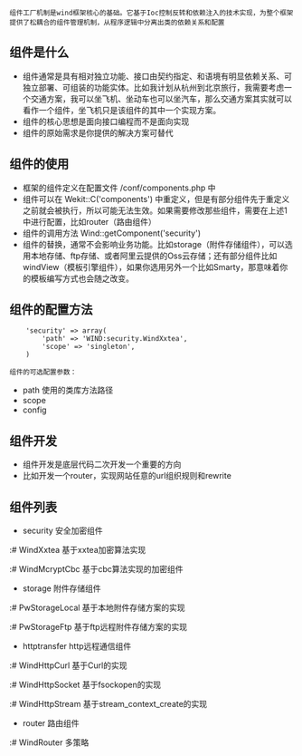  组件工厂机制是wind框架核心的基础。它基于Ioc控制反转和依赖注入的技术实现，为整个框架提供了松耦合的组件管理机制，从程序逻辑中分离出类的依赖关系和配置
== 组件是什么 ==
* 组件通常是具有相对独立功能、接口由契约指定、和语境有明显依赖关系、可独立部署、可组装的功能实体。比如我计划从杭州到北京旅行，我需要考虑一个交通方案，我可以坐飞机、坐动车也可以坐汽车，那么交通方案其实就可以看作一个组件，坐飞机只是该组件的其中一个实现方案。
* 组件的核心思想是面向接口编程而不是面向实现
* 组件的原始需求是你提供的解决方案可替代

== 组件的使用 ==
* 框架的组件定义在配置文件 /conf/components.php 中
* 组件可以在 Wekit::C('components') 中重定义，但是有部分组件先于重定义之前就会被执行，所以可能无法生效。如果需要修改那些组件，需要在上述1中进行配置，比如router（路由组件）
* 组件的调用方法 Wind::getComponent('security')
* 组件的替换，通常不会影响业务功能。比如storage（附件存储组件），可以选用本地存储、ftp存储、或者阿里云提供的Oss云存储；还有部分组件比如windView（模板引擎组件），如果你选用另外一个比如Smarty，那意味着你的模板编写方式也会随之改变。

== 组件的配置方法 ==
<pre>
	'security' => array(
		'path' => 'WIND:security.WindXxtea',
		'scope' => 'singleton',
	)
</pre>
 组件的可选配置参数：
* path 使用的类库方法路径
* scope
* config

== 组件开发 ==
* 组件开发是底层代码二次开发一个重要的方向
* 比如开发一个router，实现网站任意的url组织规则和rewrite

== 组件列表 ==
* security 安全加密组件
:# WindXxtea 基于xxtea加密算法实现
:# WindMcryptCbc 基于cbc算法实现的加密组件
* storage 附件存储组件
:# PwStorageLocal 基于本地附件存储方案的实现
:# PwStorageFtp 基于ftp远程附件存储方案的实现
* httptransfer http远程通信组件
:# WindHttpCurl 基于Curl的实现
:# WindHttpSocket 基于fsockopen的实现
:# WindHttpStream 基于stream_context_create的实现
* router 路由组件
:# WindRouter 多策略
